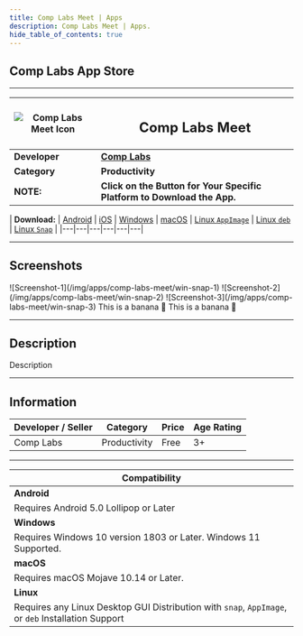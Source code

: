 ```yaml
---
title: Comp Labs Meet | Apps
description: Comp Labs Meet | Apps.
hide_table_of_contents: true
---
```



## Comp Labs App Store

---

| ![Comp Labs Meet Icon](/img/apps/comp-labs-meet/icon.png) | <h2>Comp Labs Meet</h2> |
|---|---|
| **Developer** | [**Comp Labs**](https://complabs.in/apps) |
| **Category** | **Productivity** |
| **NOTE:** | **Click on the Button for Your Specific Platform to Download the App.** |


| **Download:** | <a href="#" target="_blank" rel="noopener noreferrer" class="mybuttonstyle buttonstyle disabled">Android</a> | <a href="#" target="_blank" rel="noopener noreferrer" class="mybuttonstyle buttonstyle disabled">iOS</a> | <a href="https://github.com/Comp-Labs/comp-labs-meet/releases/latest/download/comp-labs-meet.exe" target="_blank" rel="noopener noreferrer" class="mybuttonstyle buttonstyle">Windows</a> | <a href="https://github.com/Comp-Labs/comp-labs-meet/releases/latest/download/comp-labs-meet.dmg" target="_blank" rel="noopener noreferrer" class="mybuttonstyle buttonstyle disabled">macOS</a> | <a href="https://github.com/Comp-Labs/comp-labs-meet/releases/latest/download/comp-labs-meet-x86_64.AppImage" target="_blank" rel="noopener noreferrer" class="mybuttonstyle buttonstyle">Linux <code>AppImage</code></a> | <a href="https://github.com/Comp-Labs/comp-labs-meet/releases/latest/download/comp-labs-meet-amd64.deb" target="_blank" rel="noopener noreferrer" class="mybuttonstyle buttonstyle">Linux <code>deb</code></a> | <a href="https://github.com/Comp-Labs/comp-labs-meet/releases/latest/download/comp-labs-meet-amd64.snap" target="_blank" rel="noopener noreferrer" class="mybuttonstyle buttonstyle">Linux <code>Snap</code></a> |
|---|---|---|---|---|---|

---

## Screenshots

<Tabs className="unique-tabs">
  <TabItem value="Windows (11)">
    ![Screenshot-1](/img/apps/comp-labs-meet/win-snap-1)
    ![Screenshot-2](/img/apps/comp-labs-meet/win-snap-2)
    ![Screenshot-3](/img/apps/comp-labs-meet/win-snap-3)
  </TabItem>
  <TabItem value="macOS (Monterey)">
    This is a banana 🍌
  </TabItem>
  <TabItem value="Linux (Ubuntu)">
    This is a banana 🍌
  </TabItem>
</Tabs>

---

## Description

Description

---

## Information

| Developer / Seller | Category | Price | Age Rating |
| --- | --- | --- | --- |
| Comp Labs | Productivity | Free | 3+ |

---

| **Compatibility** |
| --- |
| **Android** |
| Requires Android 5.0 Lollipop or Later |
| **Windows** |
| Requires Windows 10 version 1803 or Later. Windows 11 Supported. |
| **macOS** |
| Requires macOS Mojave 10.14 or Later. |
| **Linux** |
| Requires any Linux Desktop GUI Distribution with `snap`, `AppImage`, or `deb` Installation Support |
